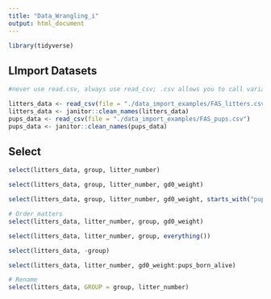 ```yaml
---
title: "Data_Wrangling_i"
output: html_document
---
```


```r
library(tidyverse)
```


## LImport Datasets
```r
#never use read.csv, always use read_csv; .csv allows you to call variables not using full name

litters_data <- read_csv(file = "./data_import_examples/FAS_litters.csv")
litters_data <- janitor::clean_names(litters_data)
pups_data <- read_csv(file = "./data_import_examples/FAS_pups.csv")
pups_data <- janitor::clean_names(pups_data)
```


## Select
```r
select(litters_data, group, litter_number)

select(litters_data, group, litter_number, gd0_weight)

select(litters_data, group, litter_number, gd0_weight, starts_with("pups"))

# Order matters
select(litters_data, litter_number, group, gd0_weight)

select(litters_data, litter_number, group, everything())

select(litters_data, -group)

select(litters_data, litter_number, gd0_weight:pups_born_alive)

# Rename
select(litters_data, GROUP = group, litter_number)
```

